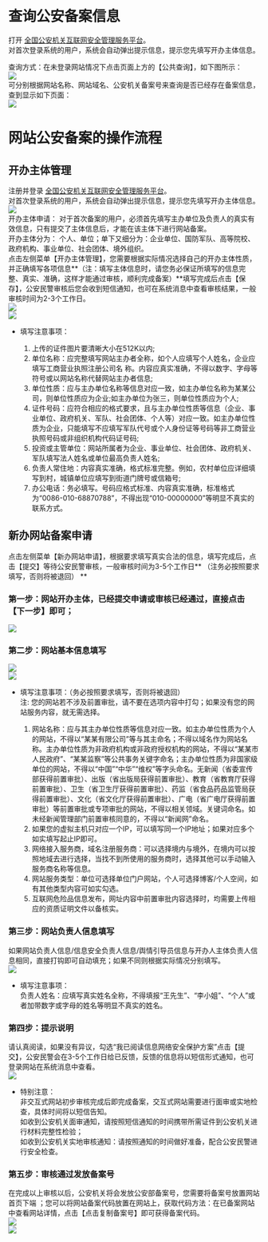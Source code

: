 
# 查询公安备案信息  
打开 [全国公安机关互联网安全管理服务平台](http://www.beian.gov.cn/portal/index)。  
对首次登录系统的用户，系统会自动弹出提示信息，提示您先填写开办主体信息。  

查询方式：在未登录网站情况下点击页面上方的【公共查询】，如下图所示：   
![](https://dn-odum9helk.qbox.me/Fs-PGzUfVV-wosvrsR0eGbOdT3QA)  
可分别根据网站名称、网站域名、公安机关备案号来查询是否已经存在备案信息，查到显示如下页面：  
![](https://dn-odum9helk.qbox.me/Fl7tpK4ztbNUBfesna_x8mWGOiLh)
# 网站公安备案的操作流程
## 开办主体管理  
注册并登录 [全国公安机关互联网安全管理服务平台](http://www.beian.gov.cn/portal/index)。  
对首次登录系统的用户，系统会自动弹出提示信息，提示您先填写开办主体信息。  
![](https://dn-odum9helk.qbox.me/FgSmf78ZNGdhSLgMLx50_sk6GC56)  
开办主体申请： 对于首次备案的用户，必须首先填写主办单位及负责人的真实有效信息，只有提交了主体信息后，才能在该主体下进行网站备案。  
开办主体分为： 个人、单位；单下又细分为：企业单位、国防军队、高等院校、政府机构、事业单位、社会团体、境外组织。  
点击左侧菜单【开办主体管理】，您需要根据实际情况选择自己的开办主体性质，并正确填写各项信息**（注：填写主体信息时，请您务必保证所填写的信息完整、真实、准确，这样才能通过审核，顺利完成备案）**填写完成后点击【保存】，公安民警审核后您会收到短信通知，也可在系统消息中查看审核结果，一般审核时间为2-3个工作日。    
![](https://dn-odum9helk.qbox.me/FiiDmLNf_-LLCUpTVNDwqPsjeLuF)  
![](https://dn-odum9helk.qbox.me/Fk_bFVB3fcBvwTzKU2gcA65s8OfX)  
- 填写注意事项： 

   1. 上传的证件图片要清晰大小在512K以内;  
   2. 单位名称：应完整填写网站主办者全称，如个人应填写个人姓名，企业应填写工商营业执照注册公司名 称。内容应真实准确，不得以数字、字母等符号或以网站名称代替网站主办者信息;  
   3. 单位性质：应与主办单位名称等信息对应一致，如主办单位名称为某某公司，则单位性质应为企业;如主办单位为张三，则单位性质应为个人;  
   4. 证件号码：应符合相应的格式要求，且与主办单位性质等信息（企业、事业单位、政府机关、军队、社会团体、个人等）对应一致。如主办单位性质为企业，只能填写不应填写军队代号或个人身份证等号码等非工商营业执照号码或非组织机构代码证号码;  
   5. 投资或主管单位：网站所属者为企业、事业单位、社会团体、政府机关、军队填写法人姓名或单位最高负责人姓名;  
   6. 负责人常住地：内容真实准确，格式标准完整。例如，农村单位应详细填写到村，城镇单位应填写到街道门牌号或信箱号;  
   7. 办公电话：务必填写。号码应格式标准、内容真实准确，标准格式为“0086-010-68870788”，不得出现“010-00000000”等明显不真实的联系方式。   


## 新办网站备案申请  
点击左侧菜单【新办网站申请】，根据要求填写真实合法的信息，填写完成后，点击【提交】等待公安民警审核，一般审核时间为3-5个工作日** （注务必按照要求填写，否则将被退回） **

### 第一步：网站开办主体，已经提交申请或审核已经通过，直接点击【下一步】即可；
![](https://dn-odum9helk.qbox.me/FuQnPXdoJQ2XjWPDjmBGAfLsN9LR)  

### 第二步：网站基本信息填写
![](https://dn-odum9helk.qbox.me/FmaQ3XtyGGUUheIBO3dReNNwO5nM)  
![](https://dn-odum9helk.qbox.me/FvUkTg77f-umRVDiLylNAKP4bjru)  
- 填写注意事项：（务必按照要求填写，否则将被退回）  
注: 您的网站若不涉及前置审批，请不要在选项内容中打勾；如果没有您的网站服务内容，就无需选择。   

   1. 网站名称：应与其主办单位性质等信息对应一致。如主办单位性质为个人的网站，不得以“某某有限公司”等与其主命名；不得以域名作为网站名称。主办单位性质为非政府机构或非政府授权机构的网站，不得以“某某市人民政府”、“某某监察”等公共事务关键字命名；主办单位性质为非国家级单位的网站，不得以“中国”“中华”“维权”等字头命名。无新闻（省委宣传部获得前置审批）、出版（省出版局获得前置审批）、教育（省教育厅获得前置审批）、卫生（省卫生厅获得前置审批）、药监（省食品药品监管局获得前置审批）、文化（省文化厅获得前置审批）、广电（省广电厅获得前置审批）等前置审批或专项审批的网站，不得以相关领域。关键词命名。如未经新闻管理部门前置审核同意的，不得以“新闻网”命名。  
   2. 如果您的虚拟主机只对应一个IP，可以填写同一个IP地址；如果对应多个如实填写起止IP即可。
   3. 网络接入服务商，域名注册服务商：可以选择境内与境外，在境内可以按照地域去进行选择，当找不到所使用的服务商时，选择其他可以手动输入服务商名称等信息。  
   4. 网站服务类型：单位可选择单位门户网站，个人可选择博客/个人空间，如有其他类型内容可如实勾选。 
   5. 互联网危险品信息发布，网址内容中前置审批内容选择时，均需要上传相应的资质证明文件以备核实。  
   
### 第三步：网站负责人信息填写
如果网站负责人信息/信息安全负责人信息/舆情引导员信息与开办人主体负责人信息相同，直接打钩即可自动填充；如果不同则根据实际情况分别填写。  
![](https://dn-odum9helk.qbox.me/FnOaM4qA3yt9daGjBkEhI7VB5ADX)  
- 填写注意事项：  
负责人姓名：应填写真实姓名全称，不得填报“王先生”、“李小姐”、“个人”或者加带数字或字母的姓名等明显不真实的姓名。  

### 第四步：提示说明  
请认真阅读，如果没有异议，勾选“我已阅读信息网络安全保护方案”点击【提交】，公安民警会在3-5个工作日给已反馈，反馈的信息将以短信形式通知，也可登录网站在系统消息中查看。  
![](https://dn-odum9helk.qbox.me/FtxW79lh2iwUVe5UGyOTLya8297T)  
- 特别注意：  
非交互式网站初步审核完成后即完成备案，交互式网站需要进行面审或实地检查，具体时间将以短信告知。  
如收到公安机关面审通知，请按照短信通知的时间携带所需证件到公安机关进行材料完整性检验；  
如收到公安机关实地审核通知：请按照通知的时间做好准备，配合公安民警进行安全检查。  

### 第五步：审核通过发放备案号  
在完成以上审核以后，公安机关将会发放公安部备案号，您需要将备案号放置网站首页下端 ；您可以将网站备案代码放置在网站上，获取代码方法：在已备案网站中查看网站详情，点击【点击复制备案号】即可获得备案代码。  
![](https://dn-odum9helk.qbox.me/Fjns64cIY9G53x32G8UoARLrU8_v)  
![](https://dn-odum9helk.qbox.me/Fuecw-fsq_ZY0wld0iTXBD1_JvNq)  
